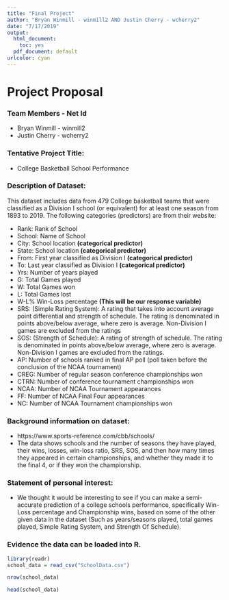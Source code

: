 ---
title: "Final Project"
author: "Bryan Winmill - winmill2 AND Justin Cherry - wcherry2"
date: "7/17/2019"
output:
  html_document: 
    toc: yes
  pdf_document: default
urlcolor: cyan
---


# Project Proposal

### Team Members - Net Id
- Bryan Winmill - winmill2
- Justin Cherry - wcherry2

### Tentative Project Title:
- College Basketball School Performance

### Description of Dataset:
This dataset includes data from 479 College basketball teams that were classified as a Division I school (or equivalent) for at least one season from 1893 to 2019. The following categories (predictors) are from their website: 

- Rank: Rank of School
- School: Name of School
- City: School location **(categorical predictor)**
- State: School location **(categorical predictor)**
- From: First year classified as Division I **(categorical predictor)**
- To: Last year classified as Division I **(categorical predictor)**
- Yrs: Number of years played
- G: Total Games played
- W: Total Games won
- L: Total Games lost
- W-L% Win-Loss percentage **(This will be our response variable)**
- SRS: (Simple Rating System): A rating that takes into account average point differential and strength of schedule. The rating is denominated in points above/below average, where zero is average. Non-Division I games are excluded from the ratings
- SOS: (Strength of Schedule): A rating of strength of schedule. The rating is denominated in points above/below average, where zero is average. Non-Division I games are excluded from the ratings.
- AP:  Number of schools ranked in final AP poll (poll taken before the conclusion of the NCAA tournament)
- CREG: Number of regular season conference championships won
- CTRN: Number of conference tournament championships won
- NCAA: Number of NCAA Tournament appearances
- FF: Number of NCAA Final Four appearances
- NC: Number of NCAA Tournament championships won

### Background information on dataset:
- https://www.sports-reference.com/cbb/schools/
- The data shows schools and the number of seasons they have played, their wins, losses, win-loss ratio, SRS, SOS, and then how many times they appeared in certain championships, and whether they made it to the final 4, or if they won the championship.

### Statement of personal interest:
- We thought it would be interesting to see if you can make a semi-accurate prediction of a college schools performance, specifically Win-Loss percentage and Championship wins, based on some of the other given data in the dataset (Such as years/seasons played, total games played, Simple Rating System, and Strength Of Schedule).


### Evidence the data can be loaded into R.


```{r}
library(readr)
school_data = read_csv("SchoolData.csv")
```

```{r}
nrow(school_data)
```

```{r}
head(school_data)
```

